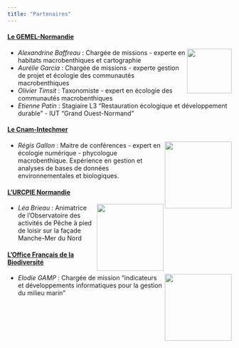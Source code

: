 ```yaml
---
title: "Partenaires"
---
```


#### [**Le GEMEL-Normandie**](http://www.gemel-normandie.org/)
<img src="figures_divers/gemeln.png" width="100" align="right">

- *Alexandrine Baffreau* : Chargée de missions - experte en habitats macrobenthiques et cartographie
- *Aurélie Garcia* : Chargée de missions - experte gestion de projet et écologie des communautés macrobenthiques 
- *Olivier Timsit* : Taxonomiste - expert en écologie des communautés macrobenthiques
- *Etienne Patin* : Stagiaire L3 "Restauration écologique et développement durable" - IUT "Grand Ouest-Normand"

#### [**Le Cnam-Intechmer**](http://www.intechmer.cnam.fr/l-institut/)

<img src="figures_divers/cnam.png" width="150" align="right">

- *Régis Gallon* : Maitre de conférences - expert en écologie numérique - phycologue macrobenthique. Expérience en gestion et analyses de bases de données environnementales et biologiques.


#### [**L'URCPIE Normandie**](https://www.urcpie-normandie.com/)

<img src="figures_divers/urcpie.png" width="150" align="right">

- *Léa Brieau* : Animatrice de l'Observatoire des activités de Pêche à pied de loisir sur la façade Manche-Mer du Nord


#### [**L'Office Français de la Biodiversité**](https://ofb.gouv.fr/)

<img src="figures_divers/OFB.jpg" width="150" align="right">

- *Elodie GAMP* : Chargée de mission "indicateurs et développements informatiques pour la gestion du milieu marin"